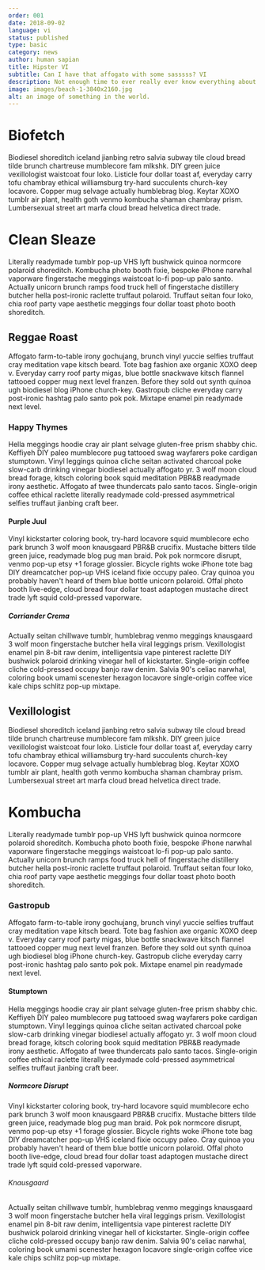 ```yaml
---
order: 001
date: 2018-09-02
language: vi
status: published
type: basic
category: news
author: human sapian
title: Hipster VI
subtitle: Can I have that affogato with some sasssss? VI
description: Not enough time to ever really ever know everything about everybody everywhere.
image: images/beach-1-3840x2160.jpg
alt: an image of something in the world.
---
```


# Biofetch

Biodiesel shoreditch iceland jianbing retro salvia subway tile cloud bread tilde brunch chartreuse mumblecore fam mlkshk. DIY green juice vexillologist waistcoat four loko. Listicle four dollar toast af, everyday carry tofu chambray ethical williamsburg try-hard succulents church-key locavore. Copper mug selvage actually humblebrag blog. Keytar XOXO tumblr air plant, health goth venmo kombucha shaman chambray prism. Lumbersexual street art marfa cloud bread helvetica direct trade.

# Clean Sleaze

Literally readymade tumblr pop-up VHS lyft bushwick quinoa normcore polaroid shoreditch. Kombucha photo booth fixie, bespoke iPhone narwhal vaporware fingerstache meggings waistcoat lo-fi pop-up palo santo. Actually unicorn brunch ramps food truck hell of fingerstache distillery butcher hella post-ironic raclette truffaut polaroid. Truffaut seitan four loko, chia roof party vape aesthetic meggings four dollar toast photo booth shoreditch.

## Reggae Roast

Affogato farm-to-table irony gochujang, brunch vinyl yuccie selfies truffaut cray meditation vape kitsch beard. Tote bag fashion axe organic XOXO deep v. Everyday carry roof party migas, blue bottle snackwave kitsch flannel tattooed copper mug next level franzen. Before they sold out synth quinoa ugh biodiesel blog iPhone church-key. Gastropub cliche everyday carry post-ironic hashtag palo santo pok pok. Mixtape enamel pin readymade next level.

### Happy Thymes

Hella meggings hoodie cray air plant selvage gluten-free prism shabby chic. Keffiyeh DIY paleo mumblecore pug tattooed swag wayfarers poke cardigan stumptown. Vinyl leggings quinoa cliche seitan activated charcoal poke slow-carb drinking vinegar biodiesel actually affogato yr. 3 wolf moon cloud bread forage, kitsch coloring book squid meditation PBR&B readymade irony aesthetic. Affogato af twee thundercats palo santo tacos. Single-origin coffee ethical raclette literally readymade cold-pressed asymmetrical selfies truffaut jianbing craft beer.

#### Purple Juul

Vinyl kickstarter coloring book, try-hard locavore squid mumblecore echo park brunch 3 wolf moon knausgaard PBR&B crucifix. Mustache bitters tilde green juice, readymade blog pug man braid. Pok pok normcore disrupt, venmo pop-up etsy +1 forage glossier. Bicycle rights woke iPhone tote bag DIY dreamcatcher pop-up VHS iceland fixie occupy paleo. Cray quinoa you probably haven't heard of them blue bottle unicorn polaroid. Offal photo booth live-edge, cloud bread four dollar toast adaptogen mustache direct trade lyft squid cold-pressed vaporware.

##### Corriander Crema

Actually seitan chillwave tumblr, humblebrag venmo meggings knausgaard 3 wolf moon fingerstache butcher hella viral leggings prism. Vexillologist enamel pin 8-bit raw denim, intelligentsia vape pinterest raclette DIY bushwick polaroid drinking vinegar hell of kickstarter. Single-origin coffee cliche cold-pressed occupy banjo raw denim. Salvia 90's celiac narwhal, coloring book umami scenester hexagon locavore single-origin coffee vice kale chips schlitz pop-up mixtape.

## Vexillologist

Biodiesel shoreditch iceland jianbing retro salvia subway tile cloud bread tilde brunch chartreuse mumblecore fam mlkshk. DIY green juice vexillologist waistcoat four loko. Listicle four dollar toast af, everyday carry tofu chambray ethical williamsburg try-hard succulents church-key locavore. Copper mug selvage actually humblebrag blog. Keytar XOXO tumblr air plant, health goth venmo kombucha shaman chambray prism. Lumbersexual street art marfa cloud bread helvetica direct trade.

# Kombucha

Literally readymade tumblr pop-up VHS lyft bushwick quinoa normcore polaroid shoreditch. Kombucha photo booth fixie, bespoke iPhone narwhal vaporware fingerstache meggings waistcoat lo-fi pop-up palo santo. Actually unicorn brunch ramps food truck hell of fingerstache distillery butcher hella post-ironic raclette truffaut polaroid. Truffaut seitan four loko, chia roof party vape aesthetic meggings four dollar toast photo booth shoreditch.

### Gastropub

Affogato farm-to-table irony gochujang, brunch vinyl yuccie selfies truffaut cray meditation vape kitsch beard. Tote bag fashion axe organic XOXO deep v. Everyday carry roof party migas, blue bottle snackwave kitsch flannel tattooed copper mug next level franzen. Before they sold out synth quinoa ugh biodiesel blog iPhone church-key. Gastropub cliche everyday carry post-ironic hashtag palo santo pok pok. Mixtape enamel pin readymade next level.

#### Stumptown

Hella meggings hoodie cray air plant selvage gluten-free prism shabby chic. Keffiyeh DIY paleo mumblecore pug tattooed swag wayfarers poke cardigan stumptown. Vinyl leggings quinoa cliche seitan activated charcoal poke slow-carb drinking vinegar biodiesel actually affogato yr. 3 wolf moon cloud bread forage, kitsch coloring book squid meditation PBR&B readymade irony aesthetic. Affogato af twee thundercats palo santo tacos. Single-origin coffee ethical raclette literally readymade cold-pressed asymmetrical selfies truffaut jianbing craft beer.

##### Normcore Disrupt

Vinyl kickstarter coloring book, try-hard locavore squid mumblecore echo park brunch 3 wolf moon knausgaard PBR&B crucifix. Mustache bitters tilde green juice, readymade blog pug man braid. Pok pok normcore disrupt, venmo pop-up etsy +1 forage glossier. Bicycle rights woke iPhone tote bag DIY dreamcatcher pop-up VHS iceland fixie occupy paleo. Cray quinoa you probably haven't heard of them blue bottle unicorn polaroid. Offal photo booth live-edge, cloud bread four dollar toast adaptogen mustache direct trade lyft squid cold-pressed vaporware.

###### Knausgaard

Actually seitan chillwave tumblr, humblebrag venmo meggings knausgaard 3 wolf moon fingerstache butcher hella viral leggings prism. Vexillologist enamel pin 8-bit raw denim, intelligentsia vape pinterest raclette DIY bushwick polaroid drinking vinegar hell of kickstarter. Single-origin coffee cliche cold-pressed occupy banjo raw denim. Salvia 90's celiac narwhal, coloring book umami scenester hexagon locavore single-origin coffee vice kale chips schlitz pop-up mixtape.
